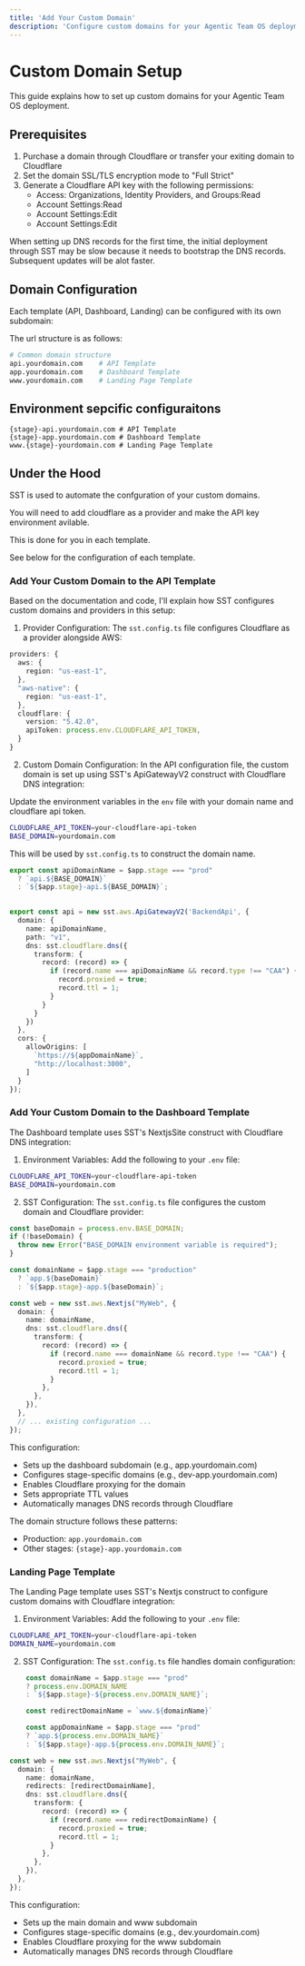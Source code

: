 ```yaml
---
title: 'Add Your Custom Domain'
description: 'Configure custom domains for your Agentic Team OS deployment'
---
```


# Custom Domain Setup

This guide explains how to set up custom domains for your Agentic Team OS deployment.

## Prerequisites

1. Purchase a domain through Cloudflare or transfer your exiting domain to Cloudflare
2. Set the domain SSL/TLS encryption mode to "Full Strict"
3. Generate a Cloudflare API key with the following permissions:
    - Access: Organizations, Identity Providers, and Groups:Read
    - Account Settings:Read
    - Account Settings:Edit
    - Account Settings:Edit

<Note>
When setting up DNS records for the first time, the initial deployment through SST may be slow because it needs to bootstrap the DNS records. Subsequent updates will be alot faster.
</Note>

## Domain Configuration

Each template (API, Dashboard, Landing) can be configured with its own subdomain:

The url structure is as follows:

```bash
# Common domain structure
api.yourdomain.com    # API Template
app.yourdomain.com    # Dashboard Template
www.yourdomain.com    # Landing Page Template
```

## Environment sepcific configuraitons 


```
{stage}-api.yourdomain.com # API Template
{stage}-app.yourdomain.com # Dashboard Template
www.{stage}-yourdomain.com # Landing Page Template
```


## Under the Hood 

SST is used to automate the confguration of your custom domains. 

You will need to add cloudflare as a provider and make the API key environment avilable. 

This is done for you in each template. 

See below for the configuration of each template. 



### Add Your Custom Domain to the API Template

Based on the documentation and code, I'll explain how SST configures custom domains and providers in this setup:

1. Provider Configuration:
The `sst.config.ts` file configures Cloudflare as a provider alongside AWS:

```typescript
providers: {
  aws: {
    region: "us-east-1",
  },
  "aws-native": {
    region: "us-east-1",
  },
  cloudflare: {
    version: "5.42.0",
    apiToken: process.env.CLOUDFLARE_API_TOKEN,
  }
}
```

2. Custom Domain Configuration:
In the API configuration file, the custom domain is set up using SST's ApiGatewayV2 construct with Cloudflare DNS integration:

Update the environment variables in the `env` file with your domain name and cloudflare api token. 

```bash
CLOUDFLARE_API_TOKEN=your-cloudflare-api-token
BASE_DOMAIN=yourdomain.com
```
This will be used by `sst.config.ts` to construct the domain name. 
```typescript
export const apiDomainName = $app.stage === "prod" 
  ? `api.${BASE_DOMAIN}`
  : `${$app.stage}-api.${BASE_DOMAIN}`;
  

export const api = new sst.aws.ApiGatewayV2('BackendApi', {
  domain: {
    name: apiDomainName,
    path: "v1",
    dns: sst.cloudflare.dns({
      transform: {
        record: (record) => {
          if (record.name === apiDomainName && record.type !== "CAA") {
            record.proxied = true;
            record.ttl = 1;
          }
        }
      }
    })
  },
  cors: {
    allowOrigins: [
      `https://${appDomainName}`,
      "http://localhost:3000",
    ]
  }
});
```

### Add Your Custom Domain to the Dashboard Template

The Dashboard template uses SST's NextjsSite construct with Cloudflare DNS integration:

1. Environment Variables:
Add the following to your `.env` file:

```bash
CLOUDFLARE_API_TOKEN=your-cloudflare-api-token
BASE_DOMAIN=yourdomain.com
```

2. SST Configuration:
The `sst.config.ts` file configures the custom domain and Cloudflare provider:

```typescript
const baseDomain = process.env.BASE_DOMAIN;
if (!baseDomain) {
  throw new Error("BASE_DOMAIN environment variable is required");
}

const domainName = $app.stage === "production"
  ? `app.${baseDomain}`
  : `${$app.stage}-app.${baseDomain}`;

const web = new sst.aws.Nextjs("MyWeb", {
  domain: {
    name: domainName,
    dns: sst.cloudflare.dns({
      transform: {
        record: (record) => {
          if (record.name === domainName && record.type !== "CAA") {
            record.proxied = true;
            record.ttl = 1;
          }
        },
      },
    }),
  },
  // ... existing configuration ...
});
```

This configuration:
- Sets up the dashboard subdomain (e.g., app.yourdomain.com)
- Configures stage-specific domains (e.g., dev-app.yourdomain.com)
- Enables Cloudflare proxying for the domain
- Sets appropriate TTL values
- Automatically manages DNS records through Cloudflare

The domain structure follows these patterns:
- Production: `app.yourdomain.com`
- Other stages: `{stage}-app.yourdomain.com`

### Landing Page Template

The Landing Page template uses SST's Nextjs construct to configure custom domains with Cloudflare integration:

1. Environment Variables:
Add the following to your `.env` file:

```bash
CLOUDFLARE_API_TOKEN=your-cloudflare-api-token
DOMAIN_NAME=yourdomain.com
```

2. SST Configuration:
The `sst.config.ts` file handles domain configuration:

```typescript
    const domainName = $app.stage === "prod"
    ? process.env.DOMAIN_NAME
    : `${$app.stage}-${process.env.DOMAIN_NAME}`;

    const redirectDomainName = `www.${domainName}`

    const appDomainName = $app.stage === "prod"
    ? `app.${process.env.DOMAIN_NAME}`
    : `${$app.stage}-app.${process.env.DOMAIN_NAME}`;

const web = new sst.aws.Nextjs("MyWeb", {
  domain: {
    name: domainName,
    redirects: [redirectDomainName],
    dns: sst.cloudflare.dns({
      transform: {
        record: (record) => {
          if (record.name === redirectDomainName) {
            record.proxied = true;
            record.ttl = 1;
          }
        },
      },
    }),
  },
});
```

This configuration:
- Sets up the main domain and www subdomain
- Configures stage-specific domains (e.g., dev.yourdomain.com)
- Enables Cloudflare proxying for the www subdomain
- Automatically manages DNS records through Cloudflare
